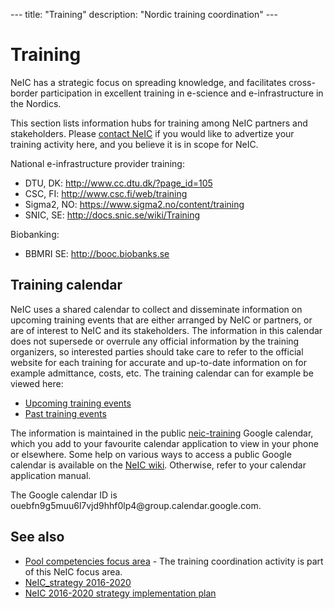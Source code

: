---
title: "Training"
description: "Nordic training coordination"
---

= Training =
NeIC has a strategic focus on spreading knowledge, and facilitates cross-border participation in excellent training in e-science and e-infrastructure in the Nordics.

This section lists information hubs for training among NeIC partners and stakeholders. Please [mailto:joel@nsc.liu.se contact NeIC] if you would like to advertize your training activity here, and you believe it is in scope for NeIC.

National e-infrastructure provider training:
* DTU, DK: http://www.cc.dtu.dk/?page_id=105
* CSC, FI: http://www.csc.fi/web/training
* Sigma2, NO: https://www.sigma2.no/content/training
* SNIC, SE: http://docs.snic.se/wiki/Training

Biobanking:
* BBMRI SE: http://booc.biobanks.se

== Training calendar ==
NeIC uses a shared calendar to collect and disseminate information on upcoming training events that are either arranged by NeIC or partners, or are of interest to NeIC and its stakeholders. The information in this calendar does not supersede or overrule any official information by the training organizers, so interested parties should take care to refer to the official website for each training for accurate and up-to-date information on for example admittance, costs, etc. The training calendar can for example be viewed here:

* [[upcoming|Upcoming training events]]
* [[past|Past training events]]

The information is maintained in the public [https://calendar.google.com/calendar/embed?src=ouebfn9g5muu6l7vjd9hhf0lp4@group.calendar.google.com&title=NeIC+Trainings&ctz=Europe/Stockholm neic-training] Google calendar, which you add to your favourite calendar application to view in your phone or elsewhere. Some help on various ways to access a public Google calendar is available on the [https://wiki.neic.no/wiki/Event_calendar NeIC wiki]. Otherwise, refer to your calendar application manual.

The Google calendar ID is ouebfn9g5muu6l7vjd9hhf0lp4@group.calendar.google.com.

== See also ==
* [https://wiki.neic.no/wiki/Pool_competencies Pool competencies focus area] - The training coordination activity is part of this NeIC focus area.
* [https://wiki.neic.no/wiki/NeIC_strategy_2016-2020 NeIC_strategy 2016-2020]
* [https://wiki.neic.no/wiki/NeIC_2016-2020_strategy_implementation_plan NeIC 2016-2020 strategy implementation plan]
